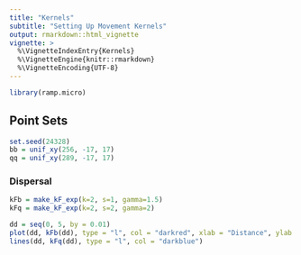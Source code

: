 ```yaml
---
title: "Kernels"
subtitle: "Setting Up Movement Kernels"
output: rmarkdown::html_vignette
vignette: >
  %\VignetteIndexEntry{Kernels}
  %\VignetteEngine{knitr::rmarkdown}
  %\VignetteEncoding{UTF-8}
---
```


```r
library(ramp.micro)
```

## Point Sets

```r
set.seed(24328)
bb = unif_xy(256, -17, 17) 
qq = unif_xy(289, -17, 17) 
```

### Dispersal 

```r
kFb = make_kF_exp(k=2, s=1, gamma=1.5)
kFq = make_kF_exp(k=2, s=2, gamma=2)
```


```r
dd = seq(0, 5, by = 0.01)
plot(dd, kFb(dd), type = "l", col = "darkred", xlab = "Distance", ylab = "Weight")
lines(dd, kFq(dd), type = "l", col = "darkblue")
```
